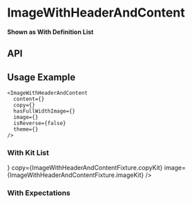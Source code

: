 
<Meta
  title="Components/ImageWithHeaderAndContent"
  component={ImageWithHeaderAndContent}
  decorators={[withKnobs]}
/>

# ImageWithHeaderAndContent

**Shown as With Definition List**

<Preview>
  <Story name="Base component">
    <ImageWithHeaderAndContent
      backgroundColor={text('backgroundColor', '')}
      copy={ImageWithHeaderAndContentFixture.copy}
      hasFullWidthImage={boolean('hasFullWidthImage', false)}
      image={ImageWithHeaderAndContentFixture.imageExpectations}
      isReverse={boolean('iReverse', false)}
      theme={select('theme', ['dark', 'light'], 'dark')}
    />
  </Story>
</Preview>

## API

<Props of={ImageWithHeaderAndContent} />

## Usage Example

```
<ImageWithHeaderAndContent
  content={}
  copy={}
  hasFullWidthImage={}
  image={}
  isReverse={false}
  theme={}
/>
```

### With Kit List

<Preview>
  <Story name="With Kit List">
    <ImageWithHeaderAndContent
      content={<KitList items={ImageWithHeaderAndContentFixture.kitList} />}
      copy={ImageWithHeaderAndContentFixture.copyKit}
      image={ImageWithHeaderAndContentFixture.imageKit}
    />
  </Story>
</Preview>

### With Expectations

<Preview>
  <Story name="With Expectations">
    <ImageWithHeaderAndContent
      copy={ImageWithHeaderAndContentFixture.copyExpectations}
      image={ImageWithHeaderAndContentFixture.imageExpectations}
      isReverse={true}
    />
  </Story>
</Preview>
